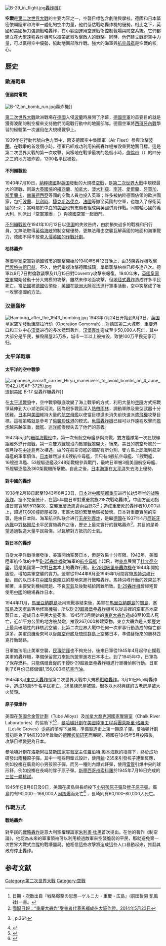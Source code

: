 [[File:B-29_in_flight.jpg|thumb]][[轟炸機|轟炸機]]]]

'''空戰'''是[[第二次世界大戰|第二次世界大戰]]的主要內容之一，空襲目標包含劇院與學校。德國和日本緊密依賴陸軍和海軍一體化的空中力量，他們低估戰略轟炸機的優勢。相比之下，英國和美國極力強調戰略轟炸，在小範圍運用空運戰術控制戰場與防空系統。它們都建立在大型遠程轟炸機可以攜帶武器攻擊敵人的戰略。同時，他們建立戰術空中力量，可以贏得空中優勢，協助地面部隊作戰。強大的海軍與[[航空母艦|航空母艦]]是空戰的核心。

==歷史==
===歐洲戰事===
====德國閃電戰====
[[File:B-17_on_bomb_run.jpg|thumb]]轟炸機]]

[[第二次世界大戰|第二次世界大戰]]歐洲戰場在[[德國|德國]]入侵[[波蘭|波蘭]]時展開了序幕，[[德國空軍|德國空軍]]的首要目的就是獲得波蘭的制空權來支持他們閃電戰行動中的地面部隊。德國空軍將[[西班牙內戰|西班牙內戰]]學習的經驗第一次運用在大規模戰爭上。

1939年在行動代號白色方案中，兩支德國空中集團軍（Air Fleet）參與攻擊[[波蘭|波蘭]]。在戰爭的首幾個小時，德軍已經成功利用俯衝轟炸機摧毀重要地面目標。這是第二次世界大戰的第一次攻擊。同樣地在戰爭最初的幾個小時，[[偉倫市|偉倫市]]（{{lang|en|Wieluń}}）的四分之三的地方被炸毀，1200名平民被殺。

====不列顛戰役====

1940年7月10日，[[納粹德國|納粹德國]]對[[英国|英国]]發動的大規模[[空戰|空戰]]，是[[第二次世界大戰|第二次世界大戰]]中規模最大的空戰，同屬[[大英國協|大英國協]]的[[紐西蘭|紐西蘭]]、[[加拿大|加拿大]]、[[澳大利亞空軍|澳大利亞]]、[[南非|南非]]、[[愛爾蘭|愛爾蘭]]、[[牙買加|牙買加]]、[[斯里蘭卡|斯里蘭卡]]、[[南羅德西亞|南羅德西亞]]等國的空勤人員也投入英軍；許多被納粹德國佔領的歐洲國家，包括[[波蘭|波蘭]]、[[比利時|比利時]]、[[捷克斯洛伐克|捷克斯洛伐克]]、[[自由法國|法國]]等撤至英國的空軍，也加入了保衛英國的行列；當時屬於中立的[[美國|美國]]也有志願者組成{{Link-en|雄鷹中隊|Eagle Squadrons}}與英國併肩作戰。同屬軸心國的義大利，則派出「空軍軍團」（{{link-en|Corpo Aereo Italiano|Corpo Aereo Italiano}}）與德國空軍一起戰鬥。

[[不列顛戰役|不列顛戰役]]在1941年10月12日以[[德国|德国]]的失败告终，由於損失過多的戰機和飛行員，又無法取得[[英倫海峽|英倫海峽]]的制空權優勢，更無法藉由空襲瓦解英國的地面和海軍戰力，德國不得不放棄[[海獅計劃|入侵英國的作戰計劃]]。

====柏林轟炸====
[[英國皇家空軍|英國皇家空軍]]對德國城市的襲擊開始於1940年5月12日晚上，由35架轟炸機攻擊[[門興格拉德巴赫|門興格拉德巴赫]]。不久，他們重複攻擊德國城鎮，單單襲擊柏林已經多達八次。德軍以9月7日對倫敦襲擊及11月15日對Coventry攻擊來報復。1940年末，[[英國皇家空軍|英國皇家空軍]]開始發動十分大規模的攻擊，雖然未作地面攻擊，但[[地毯式轟炸|地毯式轟炸]]造成許多平民死亡。當[[法國|法國]]被[[德國|德國]]佔領後，[[英國|英國]]在[[歐洲大陸|歐洲大陸]]沒法進行軍事活動，空中突擊成了唯一攻擊德國的方法。

===汉堡轰炸===
[[File:Hamburg_after_the_1943_bombing.jpg|thumb]]
1943年7月24日开始到8月3日，[[英国皇家空军|英国皇家空军]]發動[[蛾摩拉|蛾摩拉]]行动（Operation Gomorrah），对德国第二大城市，重要港口和工业中心[[汉堡|汉堡]]进行的多次猛烈轰炸。[[汉堡轰炸|汉堡轰炸]]造成至少50,000人死亡，其中大部分是平民，摧毁房屋25万栋，城市一半以上被摧毁，致使100万平民无家可归。

===太平洋戰事===

====太平洋的空中戰爭====
[[File:Japanese_aircraft_carrier_Hiryu_maneuvers_to_avoid_bombs_on_4_June_1942_(USAF-3725).jpg|thumbnail]]遭到美國 B-17 型轟炸機轟炸]]

在[[太平洋戰爭|太平洋戰爭]]中，空中戰爭徹底改變了海上戰爭的方式，利用大量的[[空降|空降]]方式把戰爭延伸到大小湖泊與河流。因為很多戰區深入[[熱帶雨林|熱帶雨林]]，調動軍隊及重型武器十分困難。[[日本|日本]]與[[美國|美國]]維持大量的[[航空母艦|航空母艦]]以使當目標還未消失前快速派遣[[飛機|飛機]]攻擊目標。這種策略就是參考了[[偷襲珍珠港|偷襲珍珠港]]的模式。[[魚雷轟炸機|魚雷轟炸機]]已經可以作遠程攻擊而[[艦炮|艦炮]]越來越笨重，[[戰艦|戰艦]]、[[巡洋艦|巡洋艦]]慢慢失去了他們的意義。

1942年5月的[[珊瑚海戰役|珊瑚海戰役]]中，第一次有航空母艦參與海戰，雙方艦隊第一次在視線距離外進行海戰，第一次雙方戰艦沒向敵軍戰艦開火。後來，美日的航空母艦於一個月後在[[中途島|中途島]]再次相遇。由於在航空母艦的調配有所分別，雙方馬上認識到航空母艦的軍事價值。[[日本|日本]]雖然派出6艘航空母艦，但只有4艘航空母艦、11艘戰艦、16艘巡洋艦、53艘驅逐艦及248架戰機參與戰鬥，最終日軍被3艘美國航空母艦、15艘驅逐艦及360架戰機所擊敗。自此之後，[[日本海軍|日本海軍]]在[[太平洋|太平洋]]失去海上優勢。

====對中國的轟炸====
1938年2月18日起至1943年8月23日，[[日本|日本]]对[[中華民國|中國]][[陪都重庆|陪都重庆]]进行长达5年半的[[战略轰炸|战略轰炸]]。据不完全统计，在這5年間日軍對重慶實施218次戰略轟炸<ref>日期・次數出自『戦略爆撃の思想―ゲルニカ・重慶・広島』(前田哲男 凱風社)一書。</ref>，中國方面則指控日軍實施9513架次、空襲重慶及周邊兩百餘次<ref>[http://www.chinesetoday.com/big/article/880531 國際日報：“重慶大轟炸”受害者代表馬福成在大阪作證，2014年5月23日]</ref>；造成重慶死於轟炸者10,000以上，超過17,600幢房屋被毀，市區大部份繁華地區被破壞。日本對重慶實施的空襲，是由日本陆、海军航空队联合进行[[无差别轰炸|无差别轰炸]]，是繼[[德國|德國]]在1937年4月[[西班牙內戰|西班牙內戰]]中對[[格爾尼卡|格爾尼卡]]平民實施轟炸之後，歷史上最先實行的戰略轟炸<ref name="Bix">{{cite book|title=Hirohito and the Making of Modern Japan|author=Herbert Bix|year=2001}}, p.364</ref>，其目的是希望透過製造大量平民殺傷，以瓦解對方抵抗的士氣。

====對日本的轟炸====
自從太平洋戰爭爆發後，美軍開始空襲日本，但是效果十分有限。1942年，美國陸軍航空隊的中型[[B-25|B-25]][[轟炸機|轟炸機]]從海軍的[[航空母艦|航空母艦]]上起飛，對[[東京|東京]]展開了[[杜立德空襲|杜立德空襲]]，這是美國第一次對[[日本|日本]]本土的轟炸行動。[[B-29超級堡壘轟炸機|B-29超級堡壘轟炸機]]在1944年開始服役，增加美軍空襲的實力。盟軍從1944年6月至1945年1月間實施[[馬特洪峰行動|馬特洪峰行動]]，目的以日本在[[中國|中國]]及[[東南亞|東南亞]]的基地來進行戰略轟炸。馬特洪峰行動的效果並不顯著，主要受到機械問題、不良[[天氣|天氣]]及後勤補給困難所致{{sfn|Sandler|2001|pp=24–26}}。[[B-29轟炸機|B-29轟炸機]]曾經短暫使用[[中國|中國]]的機場轟炸日本。

1944年11月，[[馬里亞納群島|馬里亞納群島]]及帛琉戰事結束後{{sfn|Sandler|2001|pp=24–26}}，美軍在[[馬里亞納群島|馬里亞納群島]]的[[關島|關島]]、[[塞班島|塞班島]]及[[天寧島|天寧島]]等地修築[[機場|機場]]，所以[[B-29超級堡壘轟炸機|B-29超級堡壘轟炸機]]可以從這裡的空軍基地空襲日本，造成日本平民大量死傷。1945年3月開始的[[東京大轟炸|東京大轟炸]]造成8至10萬人死亡，近41平方公里的地方被焚燬，摧毀267,000棟建築物。東京大轟炸是人類歷史上最具破壞性的非核武空襲，比第二次世界大戰中任何一次軍事行動造成的傷亡都還多。美軍[[飛機|飛機]]後來可以從[[航空母艦|航空母艦]]及[[琉球群島|琉球群島]]上空襲日本，準備替後來的奧林匹克行動鋪路{{sfn|Kerr|1991|p=207}}。

日軍無法阻止美軍空襲，[[民事防護|民事防護]]也不夠充分。後來日軍從1945年4月起停止攔截美軍的轟炸機，準備保留實力來抵抗盟軍進攻日本本土{{sfn|Zaloga|Noon|2010|p=54}}。到了1945年中，日軍為了保存燃料，只能偶爾倉促的干擾B-29超級堡壘轟炸機進行單機偵察行動{{sfn|Zaloga|Noon|2010|pp=58–59}}。日軍到了6月份已經儲備1,156,000桶[[航空汽油|航空汽油]]{{sfn|Giangreco|2009|pp=79–80}}。

1945年3月[[東京大轟炸|東京大轟炸]]是第二次世界大戰中大規模[[戰略轟炸|戰略轟炸]]。3月10日6小時轟炸中，造成18萬5千名平民死亡，26萬棟房屋被毀。很多以木材興建的古老房屋被大火焚毀。

====原子彈爆炸====
美國在[[英國|英國]][[合金管計劃|合金管計劃]]（Tube Alloys）及[[加拿大|加拿大]][[喬克河國家實驗室|喬克河國家實驗室]]（Chalk River Laboratories）的協助下<ref>{{cite web |last1=Roosevelt |first1=Frankin D |last2=Churchill |first2=Winston |authorlink1=Franklin D. Roosevelt |authorlink2= |title=Quebec Agreement |url=http://www.atomicarchive.com/Docs/ManhattanProject/Quebec.shtml |date=August 19, 1943 |publisher=atomicarchive.com |accessdate=2014-07-12 |archive-date=2018-10-12 |archive-url=https://web.archive.org/web/20181012071758/http://www.atomicarchive.com/Docs/ManhattanProject/Quebec.shtml |dead-url=yes }}</ref><ref>{{cite web |url=http://www.ccnr.org/chronology.html |title=Canada's Role in the Atomic Bomb Programs of the United States, Britain, France and India |accessdate=4 December 2007 |last=Edwards |first=Gordon |authorlink= |publisher=Canadian Coalition for Nuclear Responsibility |archiveurl=https://web.archive.org/web/20071213010316/http://www.ccnr.org/chronology.html |archivedate=2007年12月13日 |deadurl=yes }}</ref>，[[曼哈頓計劃|曼哈頓計劃]]在[[美國陸軍工程兵團|美國陸軍工程兵團]][[萊斯里‧格羅夫|萊斯里‧格羅夫]]（Leslie Groves）[[少將|少將]]的領導下展開，準備製造史上第一顆原子彈{{sfn|Jones|1985|p=89}}。曼哈頓計劃當初是為了對抗1939年啟動的[[德國核能項目|德國核能研究]]而展開，德國在1945年5月投降後，攻擊目標變更為日本{{sfn|Jones|1985|pp=509–510}}。

曼哈頓計劃在[[洛斯阿拉莫斯国家实验室|洛斯阿拉莫斯国家实验室]]主任[[羅伯特·奧本海默|羅伯特·奧本海默]]的指揮下，終於成功研發出兩種原子彈。其中一種採用鎗式設計，使用[[鈾|鈾]]-235來引發核子連鎖反應，例如投擲在廣島的小男孩原子彈{{sfn|Jones|1985|p=522}}。而另一種則內爆式鈈彈，使用[[雷管|雷管]]引爆中央的球形鈈，例如投擲在長崎的胖子原子彈{{sfn|Jones|1985|pp=534–536}}。[[新墨西哥州|新墨西哥州]][[索科羅|索科羅]]於1945年7月16日完成的[[三位一體核試|三位一體核試]]{{sfn|Jones|1985|pp=511–516}}。

1945年在8月6日及9日，美國在廣島與長崎投下[[小男孩原子彈|小男孩原子彈]]及[[胖子原子彈|胖子原子彈]]。廣島約有90,000－166,000人因[[核爆|核爆]]而死亡<ref name="USSBS-AE">{{cite web
 | url = http://www.ibiblio.org/hyperwar/AAF/USSBS/AtomicEffects/AtomicEffects-2.html
 | title = Chapter II: The Effects of the Atomic Bombings
 | year = 1946
 | work = United States Strategic Bombing Survey
 | pages = 
 | publisher = Originally by U.S. G.P.O.; stored on ibiblio.org
 | accessdate = 2007-09-18
 | archive-date = 2018-09-20
 | archive-url = https://web.archive.org/web/20180920201751/http://www.ibiblio.org/hyperwar/AAF/USSBS/AtomicEffects/AtomicEffects-2.html
 | dead-url = no
 }}</ref> ，長崎則有60,000–80,000人死亡。

===作戰方式===

====戰略轟炸====
對平民的[[戰略轟炸|戰略轟炸]]是意大利空權理論家[[朱利奧·杜黑|朱利奧·杜黑]]首次提出。在他的著作《制空論》，他認為未來的軍事領袖可以利用繞過敵軍來空襲脆弱的平民，那就避免第一次世界大戰式血腥的戰壕僵局。他相信這些攻擊將造成這些人口暴動起來，推翻其政府停止轟炸。

==参考文献==
{{reflist}}


{{World War II|state=collapsed}}

[[Category:第二次世界大戰|Category:第二次世界大戰]]
[[Category:空戰|Category:空戰]]